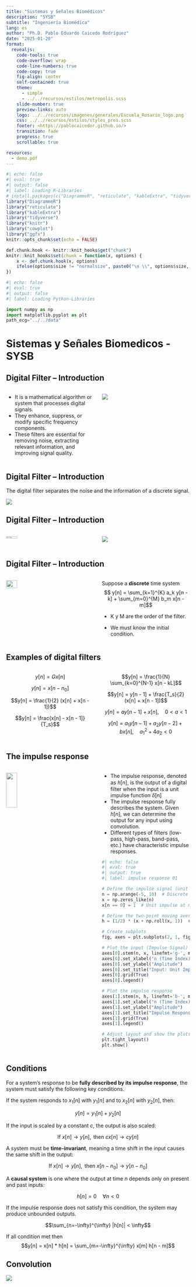 ```yaml
---
title: "Sistemas y Señales Biomédicos"
description: "SYSB"
subtitle: "Ingeniería Biomédica"
lang: es
author: "Ph.D. Pablo Eduardo Caicedo Rodríguez"
date: "2025-01-20"
format:
  revealjs: 
    code-tools: true
    code-overflow: wrap
    code-line-numbers: true
    code-copy: true
    fig-align: center
    self-contained: true
    theme: 
      - simple
      - ../../recursos/estilos/metropolis.scss
    slide-number: true
    preview-links: auto
    logo: ../../recursos/imagenes/generales/Escuela_Rosario_logo.png
    css: ../../recursos/estilos/styles_pres.scss
    footer: <https://pablocaicedor.github.io/>
    transition: fade
    progress: true
    scrollable: true

resources:
  - demo.pdf
---
```


```r
#| echo: false
#| eval: true
#| output: false
#| label: Loading R-Libraries
# install.packages(c("DiagrammeR", "reticulate", "kableExtra", "tidyverse", "knitr", "cowplot", "ggfx"))
library("DiagrammeR")
library("reticulate")
library("kableExtra")
library("tidyverse")
library("knitr")
library("cowplot")
library("ggfx")
knitr::opts_chunk$set(echo = FALSE)

def.chunk.hook <- knitr::knit_hooks$get("chunk")
knitr::knit_hooks$set(chunk = function(x, options) {
    x <- def.chunk.hook(x, options)
    ifelse(options$size != "normalsize", paste0("\n \\", options$size, "\n\n", x, "\n\n \\normalsize"), x)
})
```

```python
#| echo: false
#| eval: true
#| output: false
#| label: Loading Python-Libraries

import numpy as np
import matplotlib.pyplot as plt
path_ecg="../../data"

```

# Sistemas y Señales Biomedicos - SYSB

## Digital Filter -- Introduction

:::: {.columns}

::: {.column width="45%"}

- It is a mathematical algorithm or system that processes digital signals.
- They enhance, suppress, or modify specific frequency components. 
- These filters are essential for removing noise, extracting relevant information, and improving signal quality.

:::

::: {.column width="45%"}

![](../../recursos/imagenes/Presentaciones/SYSB/digitalFilters01.png)

:::
::::

## Digital Filter -- Introduction

::: {.callout-important title=""}

The digital filter separates the noise and the information of a discrete signal.

:::

![](../../recursos/imagenes/Presentaciones/SYSB/digitalFilters02.png){fig-align="center"}

## Digital Filter -- Introduction

:::: {.columns}

::: {.column width="45%"}

![](../../recursos/imagenes/Presentaciones/SYSB/digitalFilters04.png){width=35% fig-align="center"}
:::

::: {.column width="45%"}

![](../../recursos/imagenes/Presentaciones/SYSB/digitalFilters03.png)

:::
::::

## Digital Filter -- Introduction{.smaller}

:::: {.columns}

::: {.column width="45%"}

![](../../recursos/imagenes/Presentaciones/SYSB/digitalFilters04.png){width=35% fig-align="center"}
:::

::: {.column width="45%"}

Suppose a **discrete** time system
$$ y[n] = \sum_{k=1}^{K} a_k y[n - k] + \sum_{m=0}^{M} b_m x[n - m]$$

- K y M are the order of the filter.

- We must know the initial condition.

:::
::::

## Examples of digital filters{.smaller}

:::: {.columns}

::: {.column width="45%"}

::: {.callout-note title="Gain"}

$$y[n] = G x[n]$$

:::

::: {.callout-note title="Delay of $n_0$ samples"}

$$y[n] = x[n - n_0]$$

:::

::: {.callout-note title="Two points moving average"}

$$y[n] = \frac{1}{2} (x[n] + x[n - 1])$$

:::

::: {.callout-note title="Euler approximation of the derivative"}

$$y[n] = \frac{x[n] - x[n - 1]}{T_s}$$

:::

:::

::: {.column width="45%"}

::: {.callout-note title="Averaging over N consecutive epochs of duration L"}

$$y[n] = \frac{1}{N} \sum_{k=0}^{N-1} x[n - kL]$$

:::

::: {.callout-note title="Trapezoidal integration formula"}

$$y[n] = y[n - 1] + \frac{T_s}{2} (x[n] + x[n - 1])$$

:::

::: {.callout-note title="Digital “leaky integrator” (First-order lowpass filter)"}

$$y[n] = a y[n - 1] + x[n], \quad 0 < a < 1$$

:::

::: {.callout-note title="Digital resonator (Second-order system)"}

$$y[n] = a_1 y[n - 1] + a_2 y[n - 2] + b x[n], \quad a_1^2 + 4a_2 < 0$$

:::

:::
::::

## The impulse response{.smaller}

:::: {.columns}

::: {.column width="45%"}

![](../../recursos/imagenes/Presentaciones/SYSB/digitalFilters04.png){width=35% fig-align="center"}
:::

::: {.column width="45%"}

- The impulse response, denoted as $ℎ[n]$, is the output of a digital filter when the input is a unit impulse function $\delta[n]$
- The impulse response fully describes the system. Given $h[n]$, we can determine the output for any input using convolution.
- Different types of filters (low-pass, high-pass, band-pass, etc.) have characteristic impulse responses.
```python
#| echo: false
#| eval: true
#| output: true
#| label: impulse response 01

# Define the impulse signal (unit impulse at n=0)
n = np.arange(-5, 10)  # Discrete time axis
x = np.zeros_like(n)
x[n == 0] = 1  # Unit impulse at n=0

# Define the two-point moving average filter impulse response
h = (1/2) * (x + np.roll(x, 1))  # Apply the filter

# Create subplots
fig, axes = plt.subplots(2, 1, figsize=(12, 4))

# Plot the input (Impulse Signal)
axes[0].stem(n, x, linefmt='g-', markerfmt='go', basefmt='r-', label="Input Impulse")
axes[0].set_xlabel("n (Time Index)")
axes[0].set_ylabel("Amplitude")
axes[0].set_title("Input: Unit Impulse")
axes[0].grid(True)
axes[0].legend()

# Plot the impulse response
axes[1].stem(n, h, linefmt='b-', markerfmt='bo', basefmt='r-', label="Impulse Response")
axes[1].set_xlabel("n (Time Index)")
axes[1].set_ylabel("Amplitude")
axes[1].set_title("Impulse Response of Two-Point Moving Average")
axes[1].grid(True)
axes[1].legend()

# Adjust layout and show the plots
plt.tight_layout()
plt.show()


```

:::
::::

## Conditions{.smaller}

For a system's response to be **fully described by its impulse response**, the system must satisfy the following key conditions.

::: {.callout-important title="Linearity"}
If the system responds to $x_1[n]$ with $y_1[n]$ and to $x_2[n]$ with $y_2[n]$, then:

$$y[n] = y_1[n] + y_2[n]$$
:::

::: {.callout-important title="Homogeneity"}
If the input is scaled by a constant $c$, the output is also scaled:

$$\text{If } x[n] \rightarrow y[n], \text{ then } cx[n] \rightarrow cy[n]$$
:::

::: {.callout-important title="Time Invariance"}
A system must be **time-invariant**, meaning a time shift in the input causes the same shift in the output:

$$\text{If } x[n] \rightarrow y[n], \text{ then } x[n - n_0] \rightarrow y[n - n_0]$$
:::

::: {.callout-important title="Causality"}
A **causal system** is one where the output at time $n$ depends only on present and past inputs:

$$h[n] = 0 \quad \forall n < 0$$
:::

::: {.callout-important title="Stability"}
If the impulse response does not satisfy this condition, the system may produce unbounded outputs.

$$\sum_{n=-\infty}^{\infty} |h[n]| < \infty$$
:::
::: {.callout-important title="Convolution Representation"}
If all condition met then
$$y[n] = x[n] * h[n] = \sum_{m=-\infty}^{\infty} x[m] h[n - m]$$
:::

## Convolution

![](../../recursos/videos/Convolution_of_box_signal_with_itself.gi)